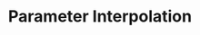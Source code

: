 ---
id: parameter_interpolation
title: Parameter Interpolation
sidebar_label: Parameter Interpolation
slug: /web/get_started/parameter_interpolation
---